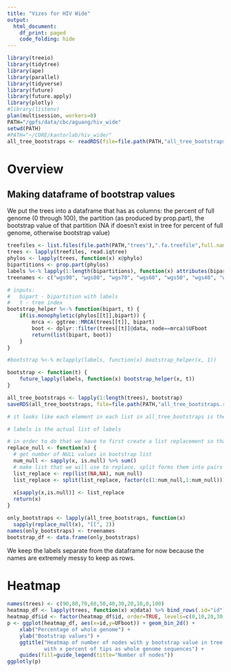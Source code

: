 ```yaml
---
title: "Vizes for HIV Wide"
output:
  html_document:
    df_print: paged
    code_folding: hide
---
```


```r
library(treeio)
library(tidytree)
library(ape)
library(parallel)
library(tidyverse)
library(future)
library(future.apply)
library(plotly)
#library(listenv)
plan(multisession, workers=8)
PATH="/gpfs/data/cbc/aguang/hiv_wide"
setwd(PATH)
#PATH="~/CORE/kantorlab/hiv_wide/"
all_tree_bootstraps <- readRDS(file=file.path(PATH,"all_tree_bootstraps.rds"))
```

# Overview

## Making dataframe of bootstrap values

We put the trees into a dataframe that has as columns: the percent of full genome (0 through 100), the partition (as produced by prop.part), the bootstrap value of that partition (NA if doesn't exist in tree for percent of full genome, otherwise bootstrap value)

```r
treefiles <- list.files(file.path(PATH,"trees"),".fa.treefile",full.names=TRUE)
trees <- lapply(treefiles, read.iqtree)
phylos <- lapply(trees, function(x) x@phylo)
bipartitions <- prop.part(phylos)
labels %<-% lapply(1:length(bipartitions), function(x) attributes(bipartitions)$labels[bipartitions[x][[1]]])
treenames <- c("wgs90", "wgs80", "wgs70", "wgs60", "wgs50", "wgs40", "wgs30", "wgs20", "wgs10", "pol", "wgs")
```

```r
# inputs:
#   bipart - bipartition with labels
#   t - tree index
bootstrap_helper %<-% function(bipart, t) {
    if(is.monophyletic(phylos[[t]],bipart)) {
        mrca <- ggtree::MRCA(trees[[t]], bipart)
        boot <- dplyr::filter(trees[[t]]@data, node==mrca)$UFboot
        return(list(bipart, boot))
    }
} 

#bootstrap %<-% mclapply(labels, function(x) bootstrap_helper(x, 1))

bootstrap <- function(t) {
    future_lapply(labels, function(x) bootstrap_helper(x, t))
}

all_tree_bootstraps <- lapply(1:length(trees), bootstrap)
saveRDS(all_tree_bootstraps, file=file.path(PATH,"all_tree_bootstraps.rds"))
```

```r
# it looks like each element in each list in all_tree_bootstraps is the same partition which is nice. So we want to save the name of the partition, and the number if it's the second value, or NA if it doesn't exist/the value is NULL

# labels is the actual list of labels

# in order to do that we have to first create a list replacement so that each element of the list has 2 elements itself
replace_null <- function(x) {
  # get number of NULL values in bootstrap list
  num_null <- sapply(x, is.null) %>% sum()
  # make list that we will use to replace, split forms them into pairs
  list_replace <- rep(list(NA,NA), num_null)
  list_replace <- split(list_replace, factor(c(1:num_null,1:num_null)))
  
  x[sapply(x,is.null)] <- list_replace
  return(x)
}

only_bootstraps <- lapply(all_tree_bootstraps, function(x)
  sapply(replace_null(x), "[[", 2))
names(only_bootstraps) <- treenames
bootstrap_df <- data.frame(only_bootstraps)
```

We keep the labels separate from the dataframe for now because the names are extremely messy to keep as rows.

# Heatmap

```r
names(trees) <- c(90,80,70,60,50,40,30,20,10,0,100)
heatmap_df <- lapply(trees, function(x) x@data) %>% bind_rows(.id="id")
heatmap_df$id <- factor(heatmap_df$id, order=TRUE, levels=c(0,10,20,30,40,50,60,70,80,90,100))
p <- ggplot(heatmap_df, aes(x=id,y=UFboot)) + geom_bin_2d() +
    xlab("Percentage of whole genome") +
    ylab("Bootstrap values") +
    ggtitle("Heatmap of number of nodes with y bootstrap value in tree \n
            with x percent of tips as whole genome sequences") +
    guides(fill=guide_legend(title="Number of nodes"))
ggplotly(p)
```